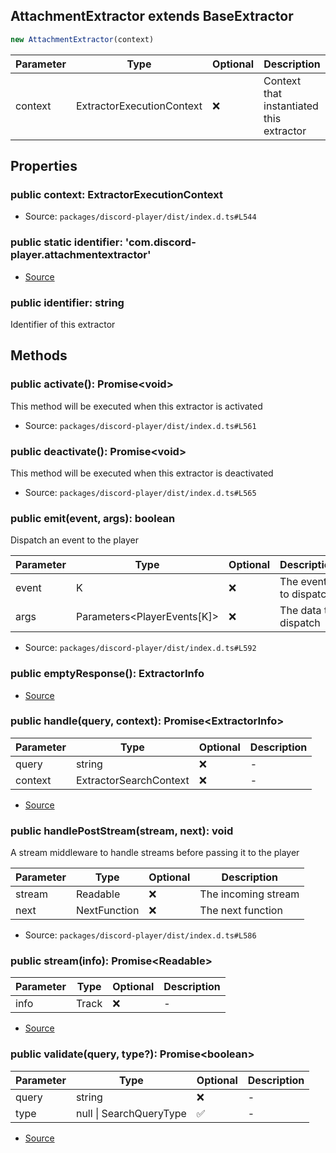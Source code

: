 ## AttachmentExtractor extends BaseExtractor

```typescript
new AttachmentExtractor(context)
```
| Parameter | Type | Optional | Description |
| ----------- | ----------- | ----------- | ----------- |
| context | ExtractorExecutionContext | ❌ | Context that instantiated this extractor |

## Properties
### public  context: ExtractorExecutionContext
- Source: `packages/discord-player/dist/index.d.ts#L544`
### public static identifier: 'com.discord\-player.attachmentextractor'
- [Source](https://github.com/Androz2091/discord-player/blob/e7a50df/packages/extractor/src/extractors/AttachmentExtractor.ts#L20)
### public  identifier: string
Identifier of this extractor
## Methods
### public  activate(): Promise\<void>
This method will be executed when this extractor is activated





- Source: `packages/discord-player/dist/index.d.ts#L561`
### public  deactivate(): Promise\<void>
This method will be executed when this extractor is deactivated





- Source: `packages/discord-player/dist/index.d.ts#L565`
### public  emit(event, args): boolean
Dispatch an event to the player




| Parameter | Type | Optional | Description |
| ----------- | ----------- | ----------- | ----------- |
| event | K | ❌ | The event to dispatch |
| args | Parameters\<PlayerEvents\[K]> | ❌ | The data to dispatch |


- Source: `packages/discord-player/dist/index.d.ts#L592`
### public  emptyResponse(): ExtractorInfo
- [Source](https://github.com/Androz2091/discord-player/blob/e7a50df/packages/extractor/src/extractors/AttachmentExtractor.ts#L110)
### public  handle(query, context): Promise\<ExtractorInfo>
| Parameter | Type | Optional | Description |
| ----------- | ----------- | ----------- | ----------- |
| query | string | ❌ | - |
| context | ExtractorSearchContext | ❌ | - |


- [Source](https://github.com/Androz2091/discord-player/blob/e7a50df/packages/extractor/src/extractors/AttachmentExtractor.ts#L27)
### public  handlePostStream(stream, next): void
A stream middleware to handle streams before passing it to the player




| Parameter | Type | Optional | Description |
| ----------- | ----------- | ----------- | ----------- |
| stream | Readable | ❌ | The incoming stream |
| next | NextFunction | ❌ | The next function |


- Source: `packages/discord-player/dist/index.d.ts#L586`
### public  stream(info): Promise\<Readable>
| Parameter | Type | Optional | Description |
| ----------- | ----------- | ----------- | ----------- |
| info | Track | ❌ | - |


- [Source](https://github.com/Androz2091/discord-player/blob/e7a50df/packages/extractor/src/extractors/AttachmentExtractor.ts#L114)
### public  validate(query, type?): Promise\<boolean>
| Parameter | Type | Optional | Description |
| ----------- | ----------- | ----------- | ----------- |
| query | string | ❌ | - |
| type | null \| SearchQueryType | ✅ | - |


- [Source](https://github.com/Androz2091/discord-player/blob/e7a50df/packages/extractor/src/extractors/AttachmentExtractor.ts#L22)